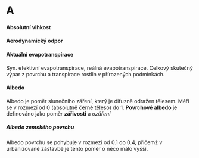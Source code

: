 # A

#### Absolutní vlhkost
::: collapsible

:::

#### Aerodynamický odpor
::: collapsible

:::

#### Aktuální evapotranspirace
::: collapsible
Syn. efektivní evapotranspirace, reálná evapotranspirace. Celkový skutečný výpar z povrchu a transpirace rostlin v přírozených podmínkách. 
:::

#### Albedo
::: collapsible
Albedo je poměr slunečního záření, který je difuzně odražen tělesem. Měří se v rozmezí od 0 (absolutně černé těleso) do 1. **Povrchové albedo** je definováno jako poměr **zářivosti** a *ozáření* 

##### Albedo zemského povrchu

Albedo povrchu se pohybuje v rozmezí od 0.1 do 0.4, přičemž v urbanizované zástavbě je tento poměr o něco málo vyšší.

:::